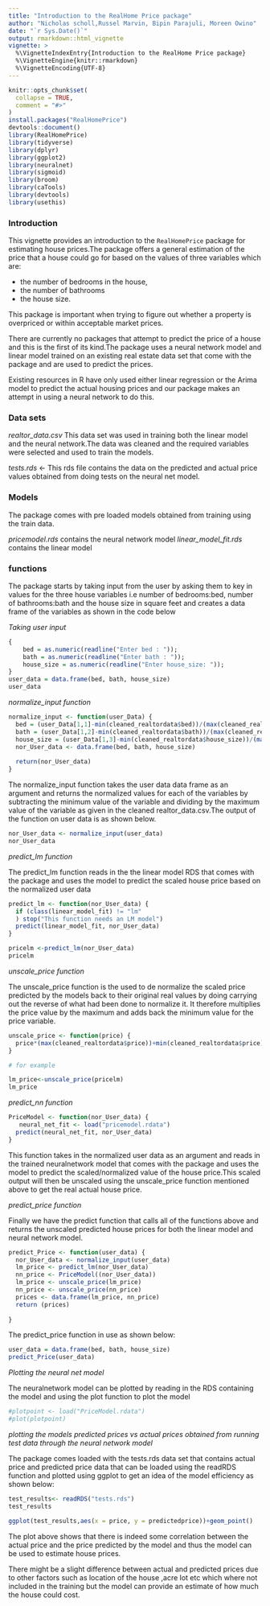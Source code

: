 ```yaml
---
title: "Introduction to the RealHome Price package"
author: "Nicholas scholl,Russel Marvin, Bipin Parajuli, Moreen Owino"
date: "`r Sys.Date()`"
output: rmarkdown::html_vignette
vignette: >
  %\VignetteIndexEntry{Introduction to the RealHome Price package}
  %\VignetteEngine{knitr::rmarkdown}
  %\VignetteEncoding{UTF-8}
---
```


```r
knitr::opts_chunk$set(
  collapse = TRUE,
  comment = "#>"
)
install.packages("RealHomePrice")
devtools::document()
library(RealHomePrice)
library(tidyverse)
library(dplyr)
library(ggplot2)
library(neuralnet)
library(sigmoid)
library(broom)
library(caTools)
library(devtools)
library(usethis)
```


### Introduction

This vignette provides an introduction to the `RealHomePrice` package for estimating house prices.The package offers a general estimation of the price that a house could go for based on the values of three variables which are:

- the number of bedrooms in the house,
- the number of bathrooms 
- the house size.

This package is important when trying to figure out whether a property is overpriced or within acceptable market prices.

There are currently no packages that attempt to predict the price of a house and this is the first of its kind.The package uses a neural network model and linear model trained on an existing real estate data set that come with the package and are used to predict the prices.

Existing resources in R have only used either linear regression or the Arima model to predict the actual housing prices and our package makes an attempt in using a neural network to do this.

### Data sets

*realtor_data.csv* This data set was used in training both the linear model and the neural network.The data was cleaned and the required variables were selected and used to train the models.

*tests.rds* <- This rds file contains the data on the predicted and actual price values obtained from doing tests on the neural net model.

### Models

The package comes with pre loaded models obtained from training using the train data.

*pricemodel.rds* contains the neural network model
*linear_model_fit.rds* contains the linear model

### functions

The package starts by taking input from the user by asking them to key in values for the three house variables i.e number of bedrooms:bed, number of bathrooms:bath and the house size in square feet and creates a data frame of the variables as shown in the code below

*Taking user input*

```r

{
    bed = as.numeric(readline("Enter bed : "));
    bath = as.numeric(readline("Enter bath : "));
    house_size = as.numeric(readline("Enter house_size: "));
}
user_data = data.frame(bed, bath, house_size)
user_data
```

*normalize_input function*

```r
normalize_input <- function(user_Data) {
  bed = (user_Data[1,1]-min(cleaned_realtordata$bed))/(max(cleaned_realtordata$bed))
  bath = (user_Data[1,2]-min(cleaned_realtordata$bath))/(max(cleaned_realtordata$bath))
  house_size = (user_Data[1,3]-min(cleaned_realtordata$house_size))/(max(cleaned_realtordata$house_size))
  nor_User_data <- data.frame(bed, bath, house_size)
  
  return(nor_User_data)
}

```


The normalize_input function takes the user data data frame as an argument and returns the normalized values for each of the variables by subtracting the minimum value of the variable and dividing by the maximum value of the variable as given in the cleaned realtor_data.csv.The output of the function on user data is as shown below.

```r
nor_User_data <- normalize_input(user_data)
nor_User_data
```

*predict_lm function*

The predict_lm function reads in the  the linear model RDS that comes with the package and uses the model to predict the scaled house price based on the normalized user data

```r
predict_lm <- function(nor_User_data) {
  if (class(linear_model_fit) != "lm"
  ) stop("This function needs an LM model")
  predict(linear_model_fit, nor_User_data)
}

pricelm <-predict_lm(nor_User_data)
pricelm
```


*unscale_price function*

The unscale_price function is the used to de normalize the scaled price predicted by the models back to their original real values by doing carrying out the reverse of what had been done to normalize it. It therefore multiplies the price value by the maximum and adds back the minimum value for the price variable.

```r
unscale_price <- function(price) {
  price*(max(cleaned_realtordata$price))+min(cleaned_realtordata$price)
}

# for example

lm_price<-unscale_price(pricelm)
lm_price
```

*predict_nn function*

```r
PriceModel <- function(nor_User_data) {
   neural_net_fit <- load("pricemodel.rdata")
  predict(neural_net_fit, nor_User_data)
}
```

This function takes in the normalized user data as an argument and reads in the trained neuralnetwork model that comes with the package and uses the model to predict the scaled/normalized value of the house price.This scaled output will then be unscaled using the unscale_price function mentioned above to get the real actual house price.

*predict_price function*

Finally we have the predict function that calls all of the functions above and 
returns the unscaled predicted house prices for both the linear model and neural network model.

```r
predict_Price <- function(user_data) {
  nor_User_data <- normalize_input(user_data)
  lm_price <- predict_lm(nor_User_data)
  nn_price <- PriceModel((nor_User_data))
  lm_price <- unscale_price(lm_price)
  nn_price <- unscale_price(nn_price)
  prices <- data.frame(lm_price, nn_price)
  return (prices)
 
}
```

The predict_price function in use as shown below:

```r

user_data = data.frame(bed, bath, house_size)
predict_Price(user_data)
```
*Plotting the neural net model*

The neuralnetwork model can be plotted by reading in the RDS containing the model and using the plot function to plot the model

```r

#plotpoint <- load("PriceModel.rdata")
#plot(plotpoint)
```

*plotting the models predicted prices vs actual prices obtained from running  test data through the neural network model*

The package comes loaded with the tests.rds data set that contains actual price and predicted price data that can be loaded using the readRDS function and  plotted using ggplot to get an idea of the model efficiency as shown below:
```r
test_results<- readRDS("tests.rds")
test_results
```

```r
ggplot(test_results,aes(x = price, y = predictedprice))+geom_point()
```


The plot above shows that there is indeed some correlation between the actual price and the price predicted by the model and thus the model can be used to estimate house prices.

There might be a slight difference between actual and predicted prices due to other factors such as location of the house ,acre lot etc which where not included in the training but the model can provide an estimate of how much the house could cost.





